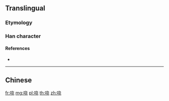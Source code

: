 {{character info/new}}
{{also|嘵}}
==Translingual==

===Etymology===
{{Han simp|嘵|f=垚|t=&nbsp;}}

===Han character===
{{Han char|rn=30|rad=口|as=06|sn=9|four=|canj=RJPU|ids=⿰口尧}}

====References====
* {{Han ref|kx=0189.271|hdz=10614.020|uh=54D3|ud=21715}}

----

==Chinese==
{{zh-see|嘵}}

[[fr:哓]]
[[mg:哓]]
[[pl:哓]]
[[th:哓]]
[[zh:哓]]